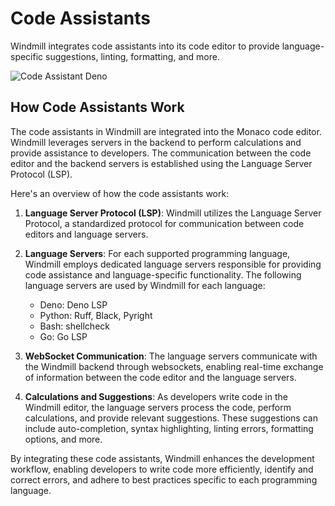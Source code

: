 # Code Assistants

Windmill integrates code assistants into its code editor to provide language-specific suggestions, linting, formatting, and more.

![Code Assistant Deno](../assets/code_editor/code_assistant.png "Code Assistant Deno")

## How Code Assistants Work

The code assistants in Windmill are integrated into the Monaco code editor. Windmill leverages servers in the backend to perform calculations and provide assistance to developers. The communication between the code editor and the backend servers is established using the Language Server Protocol (LSP).

Here's an overview of how the code assistants work:

1. **Language Server Protocol (LSP)**: Windmill utilizes the Language Server Protocol, a standardized protocol for communication between code editors and language servers.

2. **Language Servers**: For each supported programming language, Windmill employs dedicated language servers responsible for providing code assistance and language-specific functionality. The following language servers are used by Windmill for each language:

   - Deno: Deno LSP
   - Python: Ruff, Black, Pyright
   - Bash: shellcheck
   - Go: Go LSP

3. **WebSocket Communication**: The language servers communicate with the Windmill backend through websockets, enabling real-time exchange of information between the code editor and the language servers.

4. **Calculations and Suggestions**: As developers write code in the Windmill editor, the language servers process the code, perform calculations, and provide relevant suggestions. These suggestions can include auto-completion, syntax highlighting, linting errors, formatting options, and more.

By integrating these code assistants, Windmill enhances the development workflow, enabling developers to write code more efficiently, identify and correct errors, and adhere to best practices specific to each programming language.